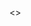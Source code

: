 


<>
  <Title title="ホーム" />
  <Ogp title="ようこそ！" />
  <Seo title="ホーム" />

  <ParticlesArea />

  <Quotes />

  <div className="bounce-target">
  <Image src="/assets/images/yudejp.png" width={50} height={50} alt="yude.jp logo" />
  </div>

  <Chat />
  <Cookie />

  ## yude.jp からのお知らせ
  ### Mastodon インスタンスの運用をしています
  * [「添い寝して」 - mstdn.soine.site](https://mstdn.soine.site)
  * 新規登録を受け付けています！

  ### ホームページの公開スペースや、メールアドレスを取得できる共用サーバーの運用を開始しました
  * Discord サーバーに参加している方のみ利用できます。
  * 詳しくは [こちら](https://scrapbox.io/yude/yude.jp_%E5%85%B1%E7%94%A8%E3%82%B5%E3%83%BC%E3%83%90%E3%83%BC%E3%81%AB%E3%81%A4%E3%81%84%E3%81%A6) をご覧ください。

  ## 布教コーナー
  ### ぼっち・ざ・ろっく！ を見てください
  * [TVアニメ「ぼっち・ざ・ろっく！」公式サイト](https://bocchi.rocks/)
  * [結束バンド 公式プレイリスト - playlist by Sony Music Japan \| Spotify](https://open.spotify.com/playlist/0khIb9sON6ZEbWvRQI6268?si=52afc864cbec4eb2&nd=1)
  * [ぼっち・ざ・ろっく！ \| アニメ動画見放題 \| dアニメストア](https://animestore.docomo.ne.jp/animestore/ci_pc?workId=25806)
  * [アニメ「ぼっち・ざ・ろっく！」 \| Annict](https://annict.com/works/8128)

  ### お隣の天使様にいつの間にか駄目人間にされていた件 を見てください
  * [TVアニメ『お隣の天使様にいつの間にか駄目人間にされていた件』公式サイト](https://otonarino-tenshisama.jp/)
  * [アニメ「お隣の天使様にいつの間にか駄目人間にされていた件」 | Annict](https://annict.com/works/9260)
  * [お隣の天使様にいつの間にか駄目人間にされていた件 | アニメ動画見放題 | dアニメストア](https://animestore.docomo.ne.jp/animestore/ci_pc?workId=26045)

  [アラー](https://www.mcdonalds.co.jp/)


</>